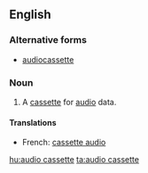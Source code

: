 ==English==

===Alternative forms===
*[[audiocassette]]

===Noun===
{{en-noun|sg=[[audio]] [[cassette]]}}

# A [[cassette]] for [[audio]] data.

====Translations====
*French: [[cassette audio]] {{f}}

[[hu:audio cassette]]
[[ta:audio cassette]]